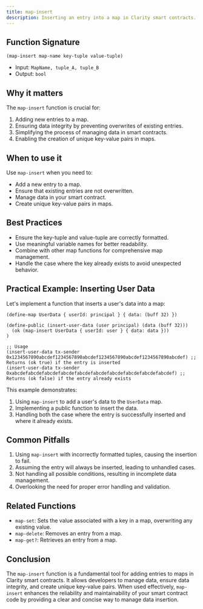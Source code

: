 ```yaml
---
title: map-insert
description: Inserting an entry into a map in Clarity smart contracts.
---
```


## Function Signature

```clarity
(map-insert map-name key-tuple value-tuple)
```

- Input: `MapName, tuple_A, tuple_B`
- Output: `bool`

## Why it matters

The `map-insert` function is crucial for:

1. Adding new entries to a map.
2. Ensuring data integrity by preventing overwrites of existing entries.
3. Simplifying the process of managing data in smart contracts.
4. Enabling the creation of unique key-value pairs in maps.

## When to use it

Use `map-insert` when you need to:

- Add a new entry to a map.
- Ensure that existing entries are not overwritten.
- Manage data in your smart contract.
- Create unique key-value pairs in maps.

## Best Practices

- Ensure the key-tuple and value-tuple are correctly formatted.
- Use meaningful variable names for better readability.
- Combine with other map functions for comprehensive map management.
- Handle the case where the key already exists to avoid unexpected behavior.

## Practical Example: Inserting User Data

Let's implement a function that inserts a user's data into a map:

```clarity
(define-map UserData { userId: principal } { data: (buff 32) })

(define-public (insert-user-data (user principal) (data (buff 32)))
  (ok (map-insert UserData { userId: user } { data: data }))
)

;; Usage
(insert-user-data tx-sender 0x1234567890abcdef1234567890abcdef1234567890abcdef1234567890abcdef) ;; Returns (ok true) if the entry is inserted
(insert-user-data tx-sender 0xabcdefabcdefabcdefabcdefabcdefabcdefabcdefabcdefabcdefabcdef) ;; Returns (ok false) if the entry already exists
```

This example demonstrates:
1. Using `map-insert` to add a user's data to the `UserData` map.
2. Implementing a public function to insert the data.
3. Handling both the case where the entry is successfully inserted and where it already exists.

## Common Pitfalls

1. Using `map-insert` with incorrectly formatted tuples, causing the insertion to fail.
2. Assuming the entry will always be inserted, leading to unhandled cases.
3. Not handling all possible conditions, resulting in incomplete data management.
4. Overlooking the need for proper error handling and validation.

## Related Functions

- `map-set`: Sets the value associated with a key in a map, overwriting any existing value.
- `map-delete`: Removes an entry from a map.
- `map-get?`: Retrieves an entry from a map.

## Conclusion

The `map-insert` function is a fundamental tool for adding entries to maps in Clarity smart contracts. It allows developers to manage data, ensure data integrity, and create unique key-value pairs. When used effectively, `map-insert` enhances the reliability and maintainability of your smart contract code by providing a clear and concise way to manage data insertion.
